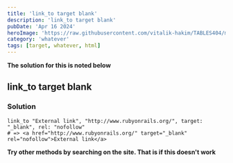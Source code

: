 ```yaml
---
title: 'link_to target blank'
description: 'link_to target blank'
pubDate: 'Apr 16 2024'
heroImage: 'https://raw.githubusercontent.com/vitalik-hakim/TABLES404/main/error_b/misc.png'
category: 'whatever'
tags: [target, whatever, html]
---
```


**The solution for this is noted below**

## link_to target blank

### Solution

```whatever
link_to "External link", "http://www.rubyonrails.org/", target: "_blank", rel: "nofollow"
# => <a href="http://www.rubyonrails.org/" target="_blank" rel="nofollow">External link</a>
```

**Try other methods by searching on the site. That is if this doesn't work**
